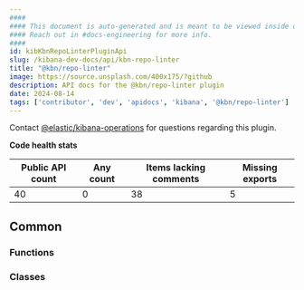 ```yaml
---
####
#### This document is auto-generated and is meant to be viewed inside our experimental, new docs system.
#### Reach out in #docs-engineering for more info.
####
id: kibKbnRepoLinterPluginApi
slug: /kibana-dev-docs/api/kbn-repo-linter
title: "@kbn/repo-linter"
image: https://source.unsplash.com/400x175/?github
description: API docs for the @kbn/repo-linter plugin
date: 2024-08-14
tags: ['contributor', 'dev', 'apidocs', 'kibana', '@kbn/repo-linter']
---
```




Contact [@elastic/kibana-operations](https://github.com/orgs/elastic/teams/kibana-operations) for questions regarding this plugin.

**Code health stats**

| Public API count  | Any count | Items lacking comments | Missing exports |
|-------------------|-----------|------------------------|-----------------|
| 40 | 0 | 38 | 5 |

## Common

### Functions
<DocDefinitionList data={kbnRepoLinterObj.common.functions}/>

### Classes
<DocDefinitionList data={kbnRepoLinterObj.common.classes}/>

